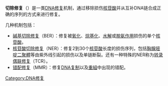 '''切除修复'''（{{lang-en|Excision repair}}）是一类[[DNA修复|DNA修复]]机制，通过移除损伤[[核苷酸|核苷酸]]并从互补DNA链合成正确的序列的方式来进行修复。

几种机制包括：
* [[碱基切除修复|碱基切除修复]]（BER）：修复被[[氧化还原反应|氧化]]、[[烷基化|烷基化]]、[[水解|水解]]或[[脫氨作用|脫氨作用]]损伤的单个[[核苷酸|核苷酸]]。
* [[核苷酸切除修复|核苷酸切除修复]]（NER）：修复2到30个[[核苷酸|核苷酸]]长度的损伤序列，包括[[胸腺嘧啶二聚體|胸腺嘧啶二聚體]]等由紫外线引起的损伤以及单链断裂。还有一种特殊的NER称为[[转录偶联修复|转录偶联修复]]（TCR）。
* [[DNA错配修复|错配修复]]（MMR）：修复[[DNA复制|DNA复制]]以及[[遺傳重組|重組]]中出现的错配。

{{biochem-stub}}
{{genetics-stub}}
{{DNA修复}}
[[Category:DNA修复|Category:DNA修复]]